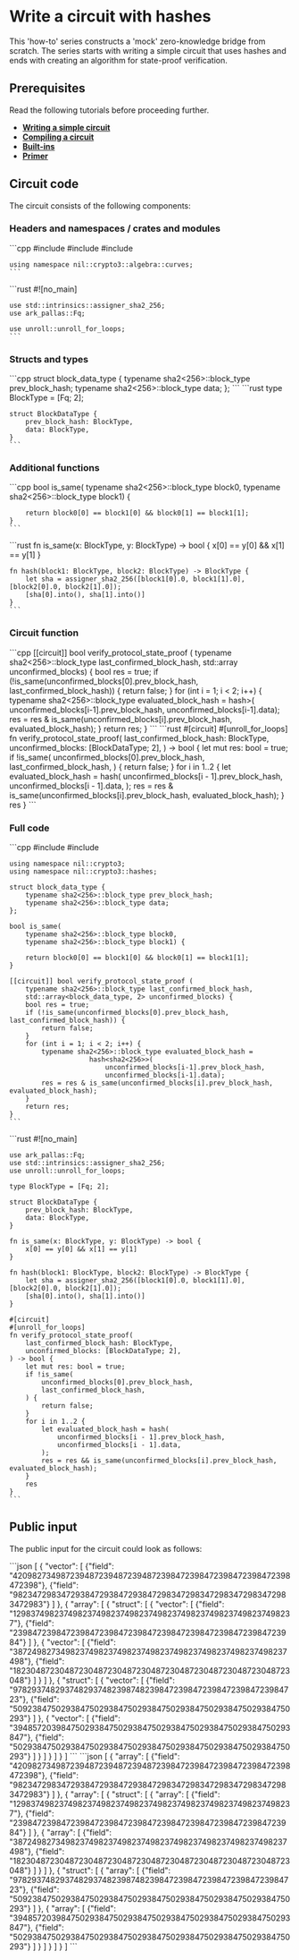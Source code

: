 
# Write a circuit with hashes

This 'how-to' series constructs a 'mock' zero-knowledge bridge from scratch. The series starts with writing a simple circuit that uses hashes and ends with creating an algorithm for state-proof verification.

## Prerequisites

Read the following tutorials before proceeding further.

* [**Writing a simple circuit**](../../getting-started/writing-a-simple-circuit)
* [**Compiling a circuit**](../../getting-started/compiling-a-circuit)
* [**Built-ins**](../../getting-started/built-ins)
* [**Primer**](../primer)

## Circuit code

The circuit consists of the following components:

### Headers and namespaces / crates and modules

<Tabs groupId='language'>
  <TabItem value='cpp' label='C++'>
    ```cpp
    #include <nil/crypto3/algebra/fields/curve25519/base_field.hpp>
    #include <nil/crypto3/algebra/fields/curve25519/scalar_field.hpp>
    #include <nil/crypto3/algebra/curves/ed25519.hpp>

    using namespace nil::crypto3::algebra::curves;
    ```
  </TabItem>
  <TabItem value='rust' label='Rust'>
    ```rust
    #![no_main]

    use std::intrinsics::assigner_sha2_256;
    use ark_pallas::Fq;

    use unroll::unroll_for_loops;
    ```
  </TabItem>
</Tabs>

### Structs and types

<Tabs groupId='language'>
  <TabItem value='cpp' label='C++'>
    ```cpp
    struct block_data_type {
        typename sha2<256>::block_type prev_block_hash;
        typename sha2<256>::block_type data;
    };
    ```
  </TabItem>
  <TabItem value='rust' label='Rust'>
    ```rust
    type BlockType = [Fq; 2];

    struct BlockDataType {
        prev_block_hash: BlockType,
        data: BlockType,
    }
    ```
  </TabItem>
</Tabs>

### Additional functions

<Tabs groupId='language'>
  <TabItem value='cpp' label='C++'>
    ```cpp
    bool is_same(
        typename sha2<256>::block_type block0,
        typename sha2<256>::block_type block1) {

        return block0[0] == block1[0] && block0[1] == block1[1];
    }
    ```
  </TabItem>
  <TabItem value='rust' label='Rust'>
    ```rust
    fn is_same(x: BlockType, y: BlockType) -> bool {
        x[0] == y[0] && x[1] == y[1]
    }

    fn hash(block1: BlockType, block2: BlockType) -> BlockType {
        let sha = assigner_sha2_256([block1[0].0, block1[1].0], [block2[0].0, block2[1].0]);
        [sha[0].into(), sha[1].into()]
    }
    ```
  </TabItem>
</Tabs>

### Circuit function

<Tabs groupId='language'>
  <TabItem value='cpp' label='C++'>
    ```cpp
    [[circuit]] bool verify_protocol_state_proof (
        typename sha2<256>::block_type last_confirmed_block_hash,
        std::array<block_data_type, 2> unconfirmed_blocks) {
        bool res = true;
        if (!is_same(unconfirmed_blocks[0].prev_block_hash, last_confirmed_block_hash)) {
            return false;
        }
        for (int i = 1; i < 2; i++) {
            typename sha2<256>::block_type evaluated_block_hash =
                        hash<sha2<256>>(
                            unconfirmed_blocks[i-1].prev_block_hash,
                            unconfirmed_blocks[i-1].data);
            res = res & is_same(unconfirmed_blocks[i].prev_block_hash, evaluated_block_hash);
        }  
        return res;
    }
    ```
  </TabItem>
  <TabItem value='rust' label='Rust'>
    ```rust
    #[circuit]
    #[unroll_for_loops]
    fn verify_protocol_state_proof(
        last_confirmed_block_hash: BlockType,
        unconfirmed_blocks: [BlockDataType; 2],
    ) -> bool {
        let mut res: bool = true;
        if !is_same(
            unconfirmed_blocks[0].prev_block_hash,
            last_confirmed_block_hash,
        ) {
            return false;
        }
        for i in 1..2 {
            let evaluated_block_hash = hash(
                unconfirmed_blocks[i - 1].prev_block_hash,
                unconfirmed_blocks[i - 1].data,
            );
            res = res & is_same(unconfirmed_blocks[i].prev_block_hash, evaluated_block_hash);
        }
        res
    }
    ```
  </TabItem>
</Tabs>

### Full code

<Tabs groupId='language'>
  <TabItem value='cpp' label='C++'>
    ```cpp
    #include <nil/crypto3/hash/algorithm/hash.hpp>
    #include <nil/crypto3/hash/sha2.hpp>

    using namespace nil::crypto3;
    using namespace nil::crypto3::hashes;

    struct block_data_type {
        typename sha2<256>::block_type prev_block_hash;
        typename sha2<256>::block_type data;
    };

    bool is_same(
        typename sha2<256>::block_type block0,
        typename sha2<256>::block_type block1) {

        return block0[0] == block1[0] && block0[1] == block1[1];
    }

    [[circuit]] bool verify_protocol_state_proof (
        typename sha2<256>::block_type last_confirmed_block_hash,
        std::array<block_data_type, 2> unconfirmed_blocks) {
        bool res = true;
        if (!is_same(unconfirmed_blocks[0].prev_block_hash, last_confirmed_block_hash)) {
            return false;
        }
        for (int i = 1; i < 2; i++) {
            typename sha2<256>::block_type evaluated_block_hash =
                        hash<sha2<256>>(
                            unconfirmed_blocks[i-1].prev_block_hash,
                            unconfirmed_blocks[i-1].data);
            res = res & is_same(unconfirmed_blocks[i].prev_block_hash, evaluated_block_hash);
        }  
        return res;
    }
    ```
  </TabItem>
  <TabItem value='rust' label='Rust'>
    ```rust
    #![no_main]

    use ark_pallas::Fq;
    use std::intrinsics::assigner_sha2_256;
    use unroll::unroll_for_loops;

    type BlockType = [Fq; 2];

    struct BlockDataType {
        prev_block_hash: BlockType,
        data: BlockType,
    }

    fn is_same(x: BlockType, y: BlockType) -> bool {
        x[0] == y[0] && x[1] == y[1]
    }

    fn hash(block1: BlockType, block2: BlockType) -> BlockType {
        let sha = assigner_sha2_256([block1[0].0, block1[1].0], [block2[0].0, block2[1].0]);
        [sha[0].into(), sha[1].into()]
    }

    #[circuit]
    #[unroll_for_loops]
    fn verify_protocol_state_proof(
        last_confirmed_block_hash: BlockType,
        unconfirmed_blocks: [BlockDataType; 2],
    ) -> bool {
        let mut res: bool = true;
        if !is_same(
            unconfirmed_blocks[0].prev_block_hash,
            last_confirmed_block_hash,
        ) {
            return false;
        }
        for i in 1..2 {
            let evaluated_block_hash = hash(
                unconfirmed_blocks[i - 1].prev_block_hash,
                unconfirmed_blocks[i - 1].data,
            );
            res = res && is_same(unconfirmed_blocks[i].prev_block_hash, evaluated_block_hash);
        }
        res
    }
    ```
  </TabItem>
</Tabs>

## Public input

The public input for the circuit could look as follows:

<Tabs groupId='language'>
  <TabItem value='cpp' label='C++'>
    ```json
    [
        {
            "vector": [
                {"field": "4209827349872394872394872394872398472398472398472398472398472398"},
                {"field": "9823472983472938472938472938472983472983472983472983472983472983"}
            ]
        },
        {
            "array": [
                {
                    "struct": [
                        {
                            "vector": [
                                {"field": "129837498237498237498237498237498237498237498237498237498237"},
                                {"field": "23984723984723984723984723984723984723984723984723984723984"}
                            ]
                        },
                        {
                            "vector": [
                                {"field": "3872498273498237498237498237498237498237498237498237498237498"},
                                {"field": "1823048723048723048723048723048723048723048723048723048723048"}
                            ]
                        }
                    ]
                },
                {
                    "struct": [
                        {
                            "vector": [
                                {"field": "978293748293748293748239874823984723984723984723984723984723"},
                                {"field": "5092384750293847502938475029384750293847502938475029384750293"}
                            ]
                        },
                        {
                            "vector": [
                                {"field": "3948572039847502938475029384750293847502938475029384750293847"},
                                {"field": "5029384750293847502938475029384750293847502938475029384750293"}
                            ]
                        }
                    ]
                }
            ]
        }
    ]
    ```
  </TabItem>
  <TabItem value='rust' label='Rust'>
    ```json
    [
        {
            "array": [
                {"field": "4209827349872394872394872394872398472398472398472398472398472398"},
                {"field": "9823472983472938472938472938472983472983472983472983472983472983"}
            ]
        },
        {
            "array": [
                {
                    "struct": [
                        {
                            "array": [
                                {"field": "129837498237498237498237498237498237498237498237498237498237"},
                                {"field": "23984723984723984723984723984723984723984723984723984723984"}
                            ]
                        },
                        {
                            "array": [
                                {"field": "3872498273498237498237498237498237498237498237498237498237498"},
                                {"field": "1823048723048723048723048723048723048723048723048723048723048"}
                            ]
                        }
                    ]
                },
                {
                    "struct": [
                        {
                            "array": [
                                {"field": "978293748293748293748239874823984723984723984723984723984723"},
                                {"field": "5092384750293847502938475029384750293847502938475029384750293"}
                            ]
                        },
                        {
                            "array": [
                                {"field": "3948572039847502938475029384750293847502938475029384750293847"},
                                {"field": "5029384750293847502938475029384750293847502938475029384750293"}
                            ]
                        }
                    ]
                }
            ]
        }
    ]
    ```
  </TabItem>
</Tabs>

